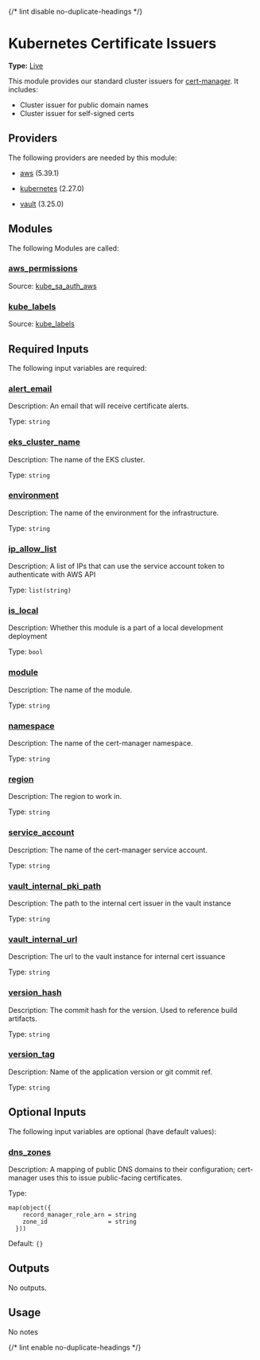 {/* lint disable no-duplicate-headings */}

# Kubernetes Certificate Issuers

**Type:** [Live](./overview)

This module provides our standard cluster issuers for [cert-manager](https://cert-manager.io/). It includes:

- Cluster issuer for public domain names
- Cluster issuer for self-signed certs

## Providers

The following providers are needed by this module:

-  [aws](https://registry.terraform.io/providers/hashicorp/aws/5.39.1/docs) (5.39.1)

-  [kubernetes](https://registry.terraform.io/providers/hashicorp/kubernetes/2.27.0/docs) (2.27.0)

-  [vault](https://registry.terraform.io/providers/hashicorp/vault/3.25.0/docs) (3.25.0)

## Modules

The following Modules are called:

### <a name="module_aws_permissions"></a> [aws\_permissions](#module\_aws\_permissions)

Source: [kube_sa_auth_aws](./kube_sa_auth_aws)


### <a name="module_kube_labels"></a> [kube\_labels](#module\_kube\_labels)

Source: [kube_labels](./kube_labels)


## Required Inputs

The following input variables are required:

### <a name="input_alert_email"></a> [alert\_email](#input\_alert\_email)

Description: An email that will receive certificate alerts.

Type: `string`

### <a name="input_eks_cluster_name"></a> [eks\_cluster\_name](#input\_eks\_cluster\_name)

Description: The name of the EKS cluster.

Type: `string`

### <a name="input_environment"></a> [environment](#input\_environment)

Description: The name of the environment for the infrastructure.

Type: `string`

### <a name="input_ip_allow_list"></a> [ip\_allow\_list](#input\_ip\_allow\_list)

Description: A list of IPs that can use the service account token to authenticate with AWS API

Type: `list(string)`

### <a name="input_is_local"></a> [is\_local](#input\_is\_local)

Description: Whether this module is a part of a local development deployment

Type: `bool`

### <a name="input_module"></a> [module](#input\_module)

Description: The name of the module.

Type: `string`

### <a name="input_namespace"></a> [namespace](#input\_namespace)

Description: The name of the cert-manager namespace.

Type: `string`

### <a name="input_region"></a> [region](#input\_region)

Description: The region to work in.

Type: `string`

### <a name="input_service_account"></a> [service\_account](#input\_service\_account)

Description: The name of the cert-manager service account.

Type: `string`

### <a name="input_vault_internal_pki_path"></a> [vault\_internal\_pki\_path](#input\_vault\_internal\_pki\_path)

Description: The path to the internal cert issuer in the vault instance

Type: `string`

### <a name="input_vault_internal_url"></a> [vault\_internal\_url](#input\_vault\_internal\_url)

Description: The url to the vault instance for internal cert issuance

Type: `string`

### <a name="input_version_hash"></a> [version\_hash](#input\_version\_hash)

Description: The commit hash for the version. Used to reference build artifacts.

Type: `string`

### <a name="input_version_tag"></a> [version\_tag](#input\_version\_tag)

Description: Name of the application version or git commit ref.

Type: `string`

## Optional Inputs

The following input variables are optional (have default values):

### <a name="input_dns_zones"></a> [dns\_zones](#input\_dns\_zones)

Description: A mapping of public DNS domains to their configuration; cert-manager uses this to issue public-facing certificates.

Type:

```hcl
map(object({
    record_manager_role_arn = string
    zone_id                 = string
  }))
```

Default: `{}`

## Outputs

No outputs.

## Usage

No notes

{/* lint enable no-duplicate-headings */}
